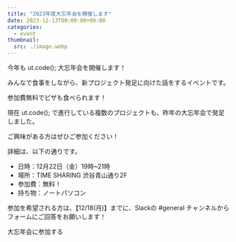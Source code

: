 ```yaml
---
title: "2023年度大忘年会を開催します"
date: 2023-12-13T00:00:00+09:00
categories:
  - event
thumbnail:
  src: ./image.webp
---
```



今年も ut.code(); 大忘年会を開催します！

みんなで食事をしながら、新プロジェクト発足に向けた話をするイベントです。

参加費無料でピザも食べられます！

現在 ut.code(); で進行している複数のプロジェクトも、昨年の大忘年会で発足しました。

ご興味がある方はぜひご参加ください！

詳細は、以下の通りです。

- 日時：12月22日（金）19時~21時
- 場所：TIME SHARING 渋谷青山通り2F
- 参加費：無料！
- 持ち物：ノートパソコン

参加を希望される方は、【12/18(月)】までに、Slackの #general チャンネルからフォームにご回答をお願いします！

<ActionButton to="/join/" className="mt-4">
  大忘年会に参加する
</ActionButton>
